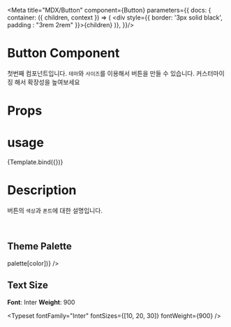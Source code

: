 


<Meta title="MDX/Button" component={Button} parameters={{
    docs: {
      container: ({ children, context }) => (
        <DocsContainer context={context}>
          <div style={{ border: '3px solid black', padding : "3rem 2rem" }}>{children}</div>
        </DocsContainer>
      )},
  }}/>

# Button Component


첫번째 컴포넌트입니다.
`테마`와 `사이즈`를 이용해서 버튼을 만들 수 있습니다.
커스터마이징 해서 확장성을 높여보세요

# Props

<ArgsTable story="Button" />

# usage

<Preview>  
  <Story name="Button" args={{ children: "버튼", color:"white", size: "medium" }}>
    {Template.bind({})}
  </Story>
</Preview>



# Description

버튼의 `색상`과 `폰트`에 대한 설명입니다.

<br />

## Theme Palette

<ColorPalette>
  <ColorItem
    title="button color"
    subtitle="palette"
    colors={Object.keys(palette).map(color => palette[color])}
  />
</ColorPalette>

## Text Size

**Font**: Inter
**Weight**: 900

<Typeset fontFamily="Inter" fontSizes={[10, 20, 30]} fontWeight={900} />